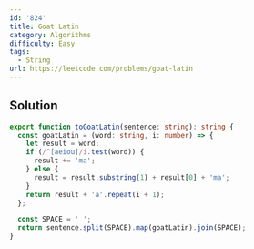 ```yaml
---
id: '824'
title: Goat Latin
category: Algorithms
difficulty: Easy
tags:
  - String
url: https://leetcode.com/problems/goat-latin
---
```


## Solution

```typescript filename="solution.ts" copy
export function toGoatLatin(sentence: string): string {
  const goatLatin = (word: string, i: number) => {
    let result = word;
    if (/^[aeiou]/i.test(word)) {
      result += 'ma';
    } else {
      result = result.substring(1) + result[0] + 'ma';
    }
    return result + 'a'.repeat(i + 1);
  };

  const SPACE = ' ';
  return sentence.split(SPACE).map(goatLatin).join(SPACE);
}
```
